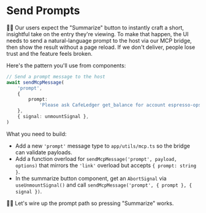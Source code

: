 # Send Prompts

👨‍💼 Our users expect the "Summarize" button to instantly craft a short, insightful take on the entry they're viewing. To make that happen, the UI needs to send a natural-language prompt to the host via our MCP bridge, then show the result without a page reload. If we don't deliver, people lose trust and the feature feels broken.

Here's the pattern you'll use from components:

```ts
// Send a prompt message to the host
await sendMcpMessage(
	'prompt',
	{
		prompt:
			'Please ask CafeLedger get_balance for account espresso-ops and summarize the budget health.',
	},
	{ signal: unmountSignal },
)
```

What you need to build:

- Add a new `'prompt'` message type to `app/utils/mcp.ts` so the bridge can validate payloads.
- Add a function overload for `sendMcpMessage('prompt', payload, options)` that mirrors the `'link'` overload but accepts `{ prompt: string }`.
- In the summarize button component, get an `AbortSignal` via `useUnmountSignal()` and call `sendMcpMessage('prompt', { prompt }, { signal })`.

👨‍💼 Let's wire up the prompt path so pressing "Summarize" works.
